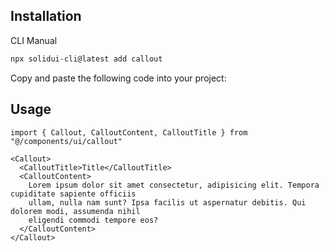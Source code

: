 <MDXHeader
  title="Callout"
  description="Used for hints, disclaimers, tips, warnings, or documentation needs."
/>

<ComponentPreview name="callout-demo" />

## Installation

<Tabs defaultValue="cli">

<TabsList>
  <TabsTrigger value="cli">CLI</TabsTrigger>
  <TabsTrigger value="manual">Manual</TabsTrigger>
</TabsList>

<TabsContent value="cli">

```bash
npx solidui-cli@latest add callout
```

</TabsContent>

<TabsContent value="manual">

<Step>Copy and paste the following code into your project: </Step>

<ComponentSource name="callout" />

</TabsContent>

</Tabs>

## Usage

```tsx
import { Callout, CalloutContent, CalloutTitle } from "@/components/ui/callout"
```

```tsx
<Callout>
  <CalloutTitle>Title</CalloutTitle>
  <CalloutContent>
    Lorem ipsum dolor sit amet consectetur, adipisicing elit. Tempora cupiditate sapiente officiis
    ullam, nulla nam sunt? Ipsa facilis ut aspernatur debitis. Qui dolorem modi, assumenda nihil
    eligendi commodi tempore eos?
  </CalloutContent>
</Callout>
```
